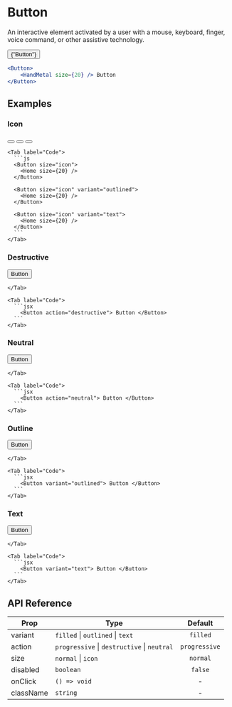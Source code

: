 
# Button

An interactive element activated by a user with a mouse, keyboard, finger, voice command, or other assistive technology.

<ComponentPreview>
    <Container
        paddingVer="md"
        gap="sm"
        justify="space-evenly"
        align="center"
        direction="row"
        style={{ width: "100%" }}
    >
        <Button>
            <HandMetal size={20} /> {"Button"}
        </Button>
    </Container>
</ComponentPreview>

```jsx copy
<Button>
    <HandMetal size={20} /> Button
</Button>
```

## Examples

### Icon

  <TabGroup>
    <Tab label="Preview">
      <Container paddingVer="md" gap="sm" justify="space-evenly" align="center" direction="row" style={{minHeight: "5rem"}}>
        <Button size="icon"><Home size={20} /></Button>
        <Button size="icon" variant="outlined"><Home size={20} /></Button>
        <Button size="icon" variant="text"><Home size={20} /></Button>
      </Container>
    </Tab>

    <Tab label="Code">
      ```js
      <Button size="icon">
        <Home size={20} />
      </Button>

      <Button size="icon" variant="outlined">
        <Home size={20} />
      </Button>

      <Button size="icon" variant="text">
        <Home size={20} />
      </Button>
      ```
    </Tab>

  </TabGroup>

### Destructive

  <TabGroup>
    <Tab label="Preview">
      <Container paddingVer="md" gap="sm" justify="space-evenly" align="center" direction="row" style={{minHeight: "5rem"}}>
        <Button action="destructive"> Button </Button>
      </Container>

    </Tab>

    <Tab label="Code">
      ```jsx
        <Button action="destructive"> Button </Button>
      ```
    </Tab>

  </TabGroup>

### Neutral

  <TabGroup>
    <Tab label="Preview">
      <Container paddingVer="md" gap="sm" justify="space-evenly" align="center" direction="row" style={{minHeight: "5rem"}}>
        <Button action="neutral"> Button </Button>
      </Container>

    </Tab>

    <Tab label="Code">
      ```jsx
        <Button action="neutral"> Button </Button>
      ```
    </Tab>

  </TabGroup>

### Outline

  <TabGroup>
    <Tab label="Preview">
      <Container paddingVer="md" gap="sm" justify="space-evenly" align="center" direction="row" style={{minHeight: "5rem"}}>
        <Button variant="outlined"> Button </Button>
      </Container>

    </Tab>

    <Tab label="Code">
      ```jsx
        <Button variant="outlined"> Button </Button>
      ```
    </Tab>

  </TabGroup>

### Text

  <TabGroup>
    <Tab label="Preview">
      <Container paddingVer="md" gap="sm" justify="space-evenly" align="center" direction="row" style={{minHeight: "5rem"}}>
        <Button variant="text"> Button </Button>
      </Container>

    </Tab>

    <Tab label="Code">
      ```jsx
        <Button variant="text"> Button </Button>
      ```
    </Tab>

  </TabGroup>

## API Reference

| Prop                   | <div className="w-full">Type</div>                                        |    Default    |
| ---------------------- | ------------------------------------------- | :-----------: |
| <Prop>variant</Prop>   | `filled` \| `outlined` \| `text`            |   `filled`    |
| <Prop>action</Prop>    | `progressive` \| `destructive` \| `neutral` | `progressive` |
| <Prop>size</Prop>      | `normal` \| `icon`                          |   `normal`    |
| <Prop>disabled</Prop>  | `boolean`                                   |    `false`    |
| <Prop>onClick</Prop>   | `() => void`                                |       -       |
| <Prop>className</Prop> | `string`                                    |       -       |
